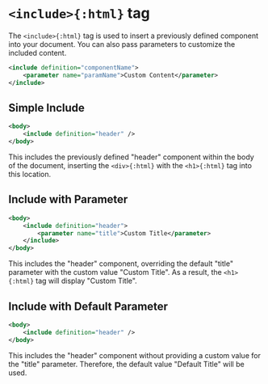 # `<include>{:html}` tag

The `<include>{:html}` tag is used to insert a previously defined component into your document. 
You can also pass parameters to customize the included content.

```xml filename="hyperxml" copy
<include definition="componentName">
    <parameter name="paramName">Custom Content</parameter>
</include>
```

## Simple Include

```xml filename="hyperxml" copy
<body>
    <include definition="header" />
</body>
```

This includes the previously defined "header" component within the body of the document, 
inserting the `<div>{:html}` with the `<h1>{:html}` tag into this location.

## Include with Parameter

```xml filename="hyperxml" copy
<body>
    <include definition="header">
        <parameter name="title">Custom Title</parameter>
    </include>
</body>
```

This includes the "header" component, overriding the default "title" parameter with the 
custom value "Custom Title". As a result, the `<h1>{:html}` tag will display "Custom Title".

## Include with Default Parameter

```xml filename="hyperxml" copy
<body>
    <include definition="header" />
</body>
```

This includes the "header" component without providing a custom value for the 
"title" parameter. Therefore, the default value "Default Title" will be used.
